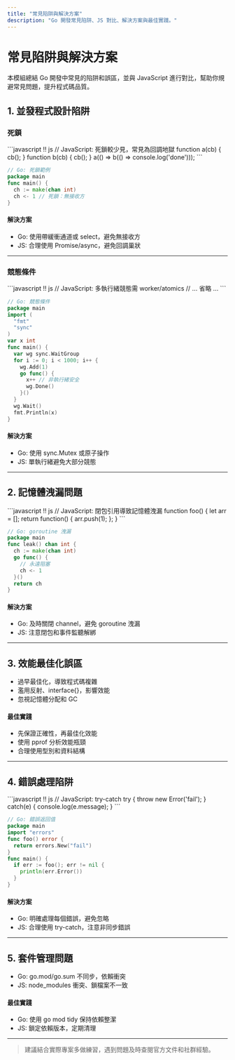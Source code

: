 ```yaml
---
title: "常見陷阱與解決方案"
description: "Go 開發常見陷阱、JS 對比、解決方案與最佳實踐。"
---
```


# 常見陷阱與解決方案

本模組總結 Go 開發中常見的陷阱和誤區，並與 JavaScript 進行對比，幫助你規避常見問題，提升程式碼品質。

## 1. 並發程式設計陷阱

### 死鎖
<UniversalEditor title="死鎖範例" compare={true}>
```javascript !! js
// JavaScript: 死鎖較少見，常見為回調地獄
function a(cb) { cb(); }
function b(cb) { cb(); }
a(() => b(() => console.log('done')));
```

```go !! go
// Go: 死鎖範例
package main
func main() {
  ch := make(chan int)
  ch <- 1 // 死鎖：無接收方
}
```
</UniversalEditor>

#### 解決方案
- Go: 使用帶緩衝通道或 select，避免無接收方
- JS: 合理使用 Promise/async，避免回調巢狀

---

### 競態條件
<UniversalEditor title="競態條件對比" compare={true}>
```javascript !! js
// JavaScript: 多執行緒競態需 worker/atomics
// ... 省略 ...
```

```go !! go
// Go: 競態條件
package main
import (
  "fmt"
  "sync"
)
var x int
func main() {
  var wg sync.WaitGroup
  for i := 0; i < 1000; i++ {
    wg.Add(1)
    go func() {
      x++ // 非執行緒安全
      wg.Done()
    }()
  }
  wg.Wait()
  fmt.Println(x)
}
```
</UniversalEditor>

#### 解決方案
- Go: 使用 sync.Mutex 或原子操作
- JS: 單執行緒避免大部分競態

---

## 2. 記憶體洩漏問題

<UniversalEditor title="記憶體洩漏對比" compare={true}>
```javascript !! js
// JavaScript: 閉包引用導致記憶體洩漏
function foo() {
  let arr = [];
  return function() { arr.push(1); };
}
```

```go !! go
// Go: goroutine 洩漏
package main
func leak() chan int {
  ch := make(chan int)
  go func() {
    // 永遠阻塞
    ch <- 1
  }()
  return ch
}
```
</UniversalEditor>

#### 解決方案
- Go: 及時關閉 channel，避免 goroutine 洩漏
- JS: 注意閉包和事件監聽解綁

---

## 3. 效能最佳化誤區

- 過早最佳化，導致程式碼複雜
- 濫用反射、interface{}，影響效能
- 忽視記憶體分配和 GC

#### 最佳實踐
- 先保證正確性，再最佳化效能
- 使用 pprof 分析效能瓶頸
- 合理使用型別和資料結構

---

## 4. 錯誤處理陷阱

<UniversalEditor title="錯誤處理對比" compare={true}>
```javascript !! js
// JavaScript: try-catch
try {
  throw new Error('fail');
} catch(e) {
  console.log(e.message);
}
```

```go !! go
// Go: 錯誤返回值
package main
import "errors"
func foo() error {
  return errors.New("fail")
}
func main() {
  if err := foo(); err != nil {
    println(err.Error())
  }
}
```
</UniversalEditor>

#### 解決方案
- Go: 明確處理每個錯誤，避免忽略
- JS: 合理使用 try-catch，注意非同步錯誤

---

## 5. 套件管理問題

- Go: go.mod/go.sum 不同步，依賴衝突
- JS: node_modules 衝突、鎖檔案不一致

#### 最佳實踐
- Go: 使用 go mod tidy 保持依賴整潔
- JS: 鎖定依賴版本，定期清理

---

> 建議結合實際專案多做練習，遇到問題及時查閱官方文件和社群經驗。 